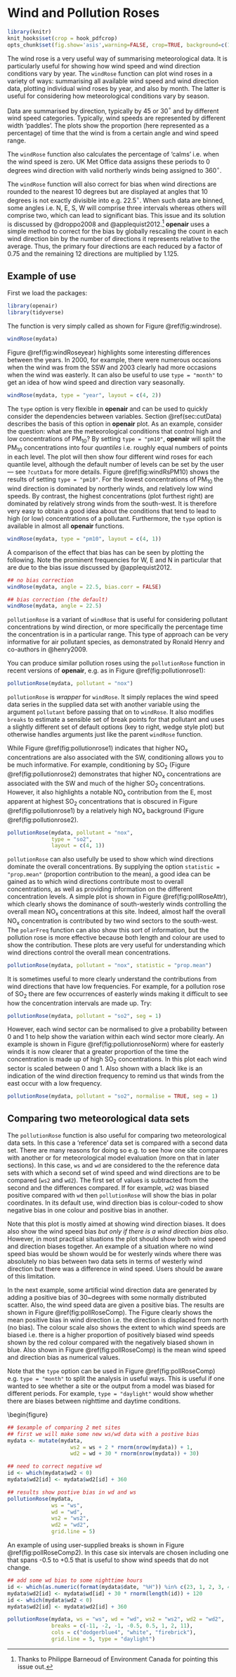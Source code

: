 # Wind and Pollution Roses

```r
library(knitr)
knit_hooks$set(crop = hook_pdfcrop)
opts_chunk$set(fig.show='asis',warning=FALSE, crop=TRUE, background=c(1,1,1), cache=TRUE, tidy=FALSE)
```

The wind rose is a very useful way of summarising meteorological
data. It is particularly useful for showing how wind speed and wind
direction conditions vary by year. The `windRose` function can
plot wind roses in a variety of ways: summarising all available wind
speed and wind direction data, plotting individual wind roses by year,
and also by month. The latter is useful for considering how
meteorological conditions vary by season.

Data are summarised by direction, typically by 45 or 30$^\circ$
and by different wind speed categories. Typically, wind speeds are
represented by different width 'paddles'. The plots show the
proportion (here represented as a percentage) of time that the wind is
from a certain angle and wind speed range.

The `windRose` function also calculates the percentage of
'calms' i.e. when the wind speed is zero. UK Met Office data assigns
these periods to 0 degrees wind direction with valid northerly winds
being assigned to 360$^\circ$.

The `windRose` function will also correct for bias when wind
directions are rounded to the nearest 10 degrees but are displayed at
angles that 10 degrees is not exactly divisible into e.g. 22.5$^\circ$. When such data are binned, some angles i.e. N, E, S, W will
comprise three intervals whereas others will comprise two, which can
lead to significant bias. This issue and its solution is discussed by
@droppo2008 and @applequist2012.^[Thanks to Philippe
  Barneoud of Environment Canada for pointing this issue out.]
**openair** uses a simple method to correct for the bias by globally
rescaling the count in each wind direction bin by the number of
directions it represents relative to the average. Thus, the primary
four directions are each reduced by a factor of 0.75 and the remaining
12 directions are multiplied by 1.125.

## Example of use

First we load the packages:

```r
library(openair)
library(tidyverse)
```

The function is very simply called as shown for Figure
\@ref(fig:windrose).

```r
windRose(mydata)
```

Figure \@ref(fig:windRoseyear) highlights some interesting differences
between the years. In 2000, for example, there were numerous occasions
when the wind was from the SSW and 2003 clearly had more occasions
when the wind was easterly. It can also be useful to use `type = "month"` to get an idea of how wind speed and direction vary
seasonally.

 ```r
windRose(mydata, type = "year", layout = c(4, 2))
```

The `type` option is very flexible in **openair** and can be used to
quickly consider the dependencies between
variables. Section \@ref(sec:cutData) describes the basis of this option in
**openair** plot. As an example, consider the question: what are the
meteorological conditions that control high and low concentrations of
PM~10~? By setting `type = "pm10"`, **openair** will split the PM~10~
concentrations into four *quantiles* i.e. roughly equal numbers
of points in each level. The plot will then show four different wind
roses for each quantile level, although the default number of levels
can be set by the user --- see `?cutData` for more
details. Figure \@ref(fig:windRsPM10) shows the results of setting
`type = "pm10"`. For the lowest concentrations of PM~10~ the wind
direction is dominated by northerly winds, and relatively low wind
speeds. By contrast, the highest concentrations (plot furthest right)
are dominated by relatively strong winds from the south-west. It is
therefore very easy to obtain a good idea about the conditions that
tend to lead to high (or low) concentrations of a
pollutant. Furthermore, the `type` option is available in almost
all **openair** functions.

```r
windRose(mydata, type = "pm10", layout = c(4, 1))
```

A comparison of the effect that bias has can be seen by plotting the
following. Note the prominent frequencies for W, E and N in particular
that are due to the bias issue discussed by @applequist2012.

```r
## no bias correction
windRose(mydata, angle = 22.5, bias.corr = FALSE)

## bias correction (the default)
windRose(mydata, angle = 22.5)
```

`pollutionRose` is a variant of `windRose` that is useful for
considering pollutant concentrations by wind direction, or more
specifically the percentage time the concentration is in a particular
range.  This type of approach can be very informative for air
pollutant species, as demonstrated by Ronald Henry and co-authors in @henry2009.

You can produce similar pollution roses using the `pollutionRose`
function in recent versions of **openair**, e.g. as in Figure
\@ref(fig:pollutionrose1):

```r
pollutionRose(mydata, pollutant = "nox")
```

`pollutionRose` is *wrapper* for `windRose`. It simply
replaces the wind speed data series in the supplied data set with
another variable using the argument `pollutant` before passing
that on to `windRose`.  It also modifies `breaks` to estimate a
sensible set of break points for that pollutant and uses a slightly
different set of default options (key to right, wedge style plot) but
otherwise handles arguments just like the parent `windRose`
function.

While Figure \@ref(fig:pollutionrose1) indicates that higher NO~x~
concentrations are also associated with the SW, conditioning allows
you to be much informative. For example, conditioning by SO~2~
(Figure \@ref(fig:pollutionrose2) demonstrates that higher NO~x~
concentrations are associated with the SW and much of the higher
SO~2~ concentrations. However, it also highlights a notable NO~x~
contribution from the E, most apparent at highest SO~2~
concentrations that is obscured in Figure \@ref(fig:pollutionrose1) by a
relatively high NO~x~ background (Figure \@ref(fig:pollutionrose2).

```r
pollutionRose(mydata, pollutant = "nox", 
              type = "so2", 
              layout = c(4, 1))
```

`pollutionRose` can also usefully be used to show which wind
directions dominate the overall concentrations. By supplying the
option `statistic = "prop.mean"` (proportion contribution to the
mean), a good idea can be gained as to which wind directions
contribute most to overall concentrations, as well as providing
information on the different concentration levels. A simple plot is
shown in Figure \@ref(fig:pollRoseAttr), which clearly shows the dominance
of south-westerly winds controlling the overall mean NO~x~
concentrations at this site. Indeed, almost half the overall NO~x~
concentration is contributed by two wind sectors to the
south-west. The `polarFreq` function can also show this sort of
information, but the pollution rose is more effective because both
length and colour are used to show the contribution. These plots are
very useful for understanding which wind directions control the
overall mean concentrations.

```r
pollutionRose(mydata, pollutant = "nox", statistic = "prop.mean")
```
It is sometimes useful to more clearly understand the contributions
from wind directions that have low frequencies. For example, for a
pollution rose of SO~2~ there are few occurrences of easterly winds
making it difficult to see how the concentration intervals are made
up. Try:

```r
pollutionRose(mydata, pollutant = "so2", seg = 1)
``` 

However, each wind sector can be normalised to give a probability
between 0 and 1 to help show the variation within each wind sector
more clearly. An example is shown in Figure \@ref(fig:pollutionroseNorm)
where for easterly winds it is now clearer that a greater proportion
of the time the concentration is made up of high SO~2~
concentrations. In this plot each wind sector is scaled between 0 and
1. Also shown with a black like is an indication of the wind direction
frequency to remind us that winds from the east occur with a low
frequency.

```r
pollutionRose(mydata, pollutant = "so2", normalise = TRUE, seg = 1)
```

## Comparing two meteorological data sets {#sec:comp-met}

The `pollutionRose` function is also useful for comparing two
meteorological data sets. In this case a 'reference' data set is
compared with a second data set. There are many reasons for doing so
e.g. to see how one site compares with another or for meteorological
model evaluation (more on that in later sections). In this case,
`ws` and `wd` are considered to the the reference data sets
with which a second set of wind speed and wind directions are to be
compared (`ws2` and `wd2`). The first set of values is
subtracted from the second and the differences compared. If for
example, `wd2` was biased positive compared with `wd` then
`pollutionRose` will show the bias in polar coordinates. In its
default use, wind direction bias is colour-coded to show negative bias
in one colour and positive bias in another.

Note that this plot is mostly aimed at showing wind direction
biases. It does also show the wind speed bias *but only if there
  is a wind direction bias also*. However, in most practical
situations the plot should show both wind speed and direction biases
together. An example of a situation where no wind speed bias would be
shown would be for westerly winds where there was absolutely no bias
between two data sets in terms of westerly wind direction but there
was a difference in wind speed. Users should be aware of this limitation.

In the next example, some artificial wind direction data are generated
by adding a positive bias of 30~degrees with some normally distributed
scatter. Also, the wind speed data are given a positive bias. The
results are shown in Figure \@ref(fig:pollRoseComp). The Figure clearly
shows the mean positive bias in wind direction i.e. the direction is
displaced from north (no bias). The colour scale also shows the extent
to which wind speeds are biased i.e. there is a higher proportion of
positively biased wind speeds shown by the red colour compared with the
negatively biased shown in blue. Also shown in Figure
\@ref(fig:pollRoseComp) is the mean wind speed and direction bias
as numerical values.

Note that the `type` option can be used in Figure
\@ref(fig:pollRoseComp) e.g. `type = "month"` to split the
analysis in useful ways. This is useful if one wanted to see whether a
site or the output from a model was biased for different periods. For
example, `type = "daylight"` would show whether there are biases
between nighttime and daytime conditions.


\begin{figure}
```r
## $example of comparing 2 met sites
## first we will make some new ws/wd data with a postive bias
mydata <- mutate(mydata,
                    ws2 = ws + 2 * rnorm(nrow(mydata)) + 1,
                    wd2 = wd + 30 * rnorm(nrow(mydata)) + 30)

## need to correct negative wd
id <- which(mydata$wd2 < 0)
mydata$wd2[id] <- mydata$wd2[id] + 360

## results show postive bias in wd and ws
pollutionRose(mydata, 
              ws = "ws", 
              wd = "wd", 
              ws2 = "ws2", 
              wd2 = "wd2", 
              grid.line = 5)
```

An example of using user-supplied breaks is shown in Figure
\@ref(fig:pollRoseComp2). In this case six intervals are chosen
including one that spans -0.5 to +0.5 that is useful to show wind
speeds that do not change.

```r
## add some wd bias to some nighttime hours
id <- which(as.numeric(format(mydata$date, "%H")) %in% c(23, 1, 2, 3, 4, 5))
mydata$wd2[id] <- mydata$wd[id] + 30 * rnorm(length(id)) + 120
id <- which(mydata$wd2 < 0)
mydata$wd2[id] <- mydata$wd2[id] + 360

pollutionRose(mydata, ws = "ws", wd = "wd", ws2 = "ws2", wd2 = "wd2",
              breaks = c(-11, -2, -1, -0.5, 0.5, 1, 2, 11),
              cols = c("dodgerblue4", "white", "firebrick"),
              grid.line = 5, type = "daylight")
```
